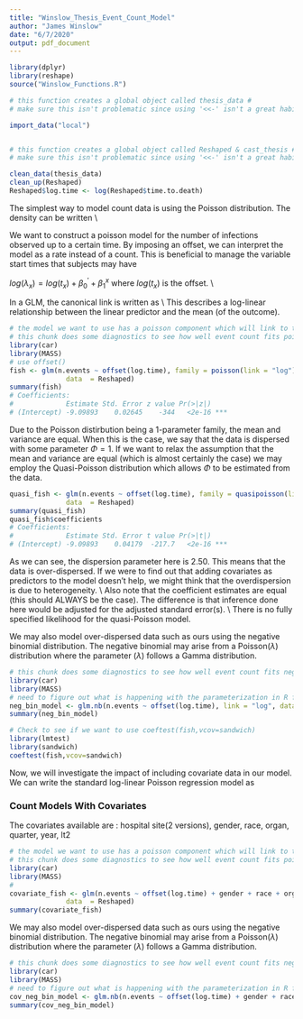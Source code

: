 ---
title: "Winslow_Thesis_Event_Count_Model"
author: "James Winslow"
date: "6/7/2020"
output: pdf_document
---

```{r Import_Data}
library(dplyr)
library(reshape)
source("Winslow_Functions.R")

# this function creates a global object called thesis_data #
# make sure this isn't problematic since using '<<-' isn't a great habit #

import_data("local")


# this function creates a global object called Reshaped & cast_thesis #
# make sure this isn't problematic since using '<<-' isn't a great habit #

clean_data(thesis_data)
clean_up(Reshaped)
Reshaped$log.time <- log(Reshaped$time.to.death)
```




The simplest way to model count data is using the Poisson distribution. The density can be written \\
\begin{math}
f(y|\lambda) = \frac{e^{- \lambda}\lambda^{y}}{y!}
\end{math}

We want to construct a poisson model for the number of infections observed up to a certain time. By imposing an offset, we can interpret the model as a rate instead of a count. This is beneficial to manage the variable start times that subjects may have  

$log(\lambda_{x}) = log(t_{x}) + \beta^{'}_{0} + \beta^{x}_{1}$ \newline
where $log(t_{x})$ is the offset. \\

In a GLM, the canonical link is written as \\
\begin{math}
g(\lambda) = log(\lambda)
\end{math}
This describes a log-linear relationship between the linear predictor and the mean (of the outcome). 
```{r}
# the model we want to use has a poisson component which will link to the survival model via the fraily (random effect) #
# this chunk does some diagnostics to see how well event count fits pois dist #
library(car)
library(MASS)
# use offset()
fish <- glm(n.events ~ offset(log.time), family = poisson(link = "log"),
              data  = Reshaped)
summary(fish)
# Coefficients:
#             Estimate Std. Error z value Pr(>|z|)    
# (Intercept) -9.09893    0.02645    -344   <2e-16 ***
```

Due to the Poisson distirbution being a 1-parameter family, the mean and variance are equal. When this is the case, we say that the data is dispersed with some parameter $\Phi = 1$. If we want to relax the assumption that the mean and variance are equal (which is almost certainly the case) we may employ the Quasi-Poisson distribution which allows $\Phi$ to be estimated from the data. 
```{r}
quasi_fish <- glm(n.events ~ offset(log.time), family = quasipoisson(link = "log"),
              data  = Reshaped)
summary(quasi_fish)
quasi_fish$coefficients
# Coefficients:
#             Estimate Std. Error t value Pr(>|t|)    
# (Intercept) -9.09893    0.04179  -217.7   <2e-16 ***
```
As we can see, the dispersion parameter here is 2.50. This means that the data is over-dispersed. If we were to find out that adding covariates as predictors to the model doesn't help, we might think that the overdispersion is due to heterogeneity. \\
Also note that the coefficient estimates are equal (this should ALWAYS be the case). The difference is that inference done here would be adjusted for the adjusted standard error(s). \\
There is no fully specified likelihood for the quasi-Poisson model. 


We may also model over-dispersed data such as ours using the negative binomial distribution. The negative binomial may arise from a Poisson$(\lambda)$ distribution where the parameter $(\lambda)$ follows a Gamma distribution. 
```{r}
# this chunk does some diagnostics to see how well event count fits neg bin dist #
library(car)
library(MASS)
# need to figure out what is happening with the parameterization in R for neg bin
neg_bin_model <- glm.nb(n.events ~ offset(log.time), link = "log", data  = Reshaped)
summary(neg_bin_model)
```

```{r}
# Check to see if we want to use coeftest(fish,vcov=sandwich)
library(lmtest)
library(sandwich)
coeftest(fish,vcov=sandwich)
```


Now, we will investigate the impact of including covariate data in our model. We can write the standard log-linear Poisson regression model as \newline

\begin{align*}
log[E(Y_{i}|X_{i})] &= log(\mu_{i}) \\
                      &= log(T_{i}) + \beta_{1}X_{1} + \beta_{2}X_{2} + \cdots + \beta_{i}X_{i}
\end{align*}



### Count Models With Covariates
The covariates available are : hospital site(2 versions), gender, race, organ, quarter, year, lt2


```{r}
# the model we want to use has a poisson component which will link to the survival model via the fraily (random effect) #
# this chunk does some diagnostics to see how well event count fits pois dist #
library(car)
library(MASS)
# 
covariate_fish <- glm(n.events ~ offset(log.time) + gender + race + organ + year + lt2, family = poisson(link = "log"),
              data  = Reshaped)
summary(covariate_fish)
```

We may also model over-dispersed data such as ours using the negative binomial distribution. The negative binomial may arise from a Poisson$(\lambda)$ distribution where the parameter $(\lambda)$ follows a Gamma distribution. 
```{r}
# this chunk does some diagnostics to see how well event count fits neg bin dist #
library(car)
library(MASS)
# need to figure out what is happening with the parameterization in R for neg bin
cov_neg_bin_model <- glm.nb(n.events ~ offset(log.time) + gender + race + organ + year + lt2, control = glm.control(maxit=100),link = "log", data  = Reshaped)
summary(cov_neg_bin_model)
```